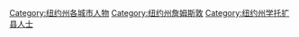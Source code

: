 [[Category:纽约州各城市人物|Category:纽约州各城市人物]]
[[Category:纽约州詹姆斯敦|Category:纽约州詹姆斯敦]]
[[Category:纽约州学托扩县人士|Category:纽约州学托扩县人士]]